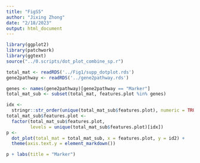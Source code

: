 ```yaml
---
title: "FigS5"
author: "Jixing Zhong"
date: "2/18/2023"
output: html_document
---
```


```r
library(ggplot2)
library(patchwork)
library(ggtext)
source("../0.scripts/dot_plot_combine_sp.r")
```

```r
total_mat <- readRDS('../Fig1/supp_dotplot.rds')
gene2pathway <- readRDS('../gene2pathway.rds')
```

```r
genes <- names(gene2pathway)[gene2pathway == "Marker"]
total_mat_sub <- subset(total_mat, features.plot %in% genes)

idx <-
  stringr::str_order(unique(total_mat_sub$features.plot), numeric = TRUE)
total_mat_sub$features.plot <-
  factor(total_mat_sub$features.plot,
         levels = unique(total_mat_sub$features.plot)[idx])
p <-
  dot_plot(total_mat = total_mat_sub, x = features.plot, y = id2) +
  theme(axis.text.y = element_markdown())

p + labs(title = "Marker")


```

